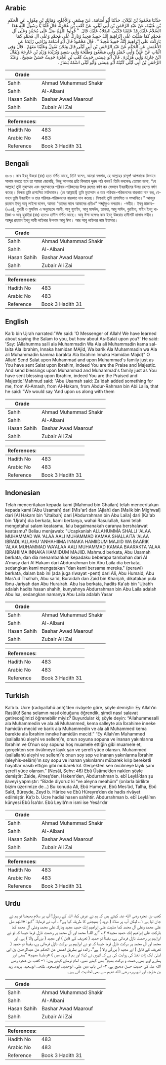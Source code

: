 ## Arabic


<div dir="rtl" lang="ar" style={{fontSize:'larger',backgroundColor:'#f8f9fa',padding:20}}>
حَدَّثَنَا مَحْمُودُ بْنُ غَيْلاَنَ، حَدَّثَنَا أَبُو أُسَامَةَ، عَنْ مِسْعَرٍ، وَالأَجْلَحِ، وَمَالِكِ بْنِ مِغْوَلٍ، عَنِ الْحَكَمِ بْنِ عُتَيْبَةَ، عَنْ عَبْدِ الرَّحْمَنِ بْنِ أَبِي لَيْلَى، عَنْ كَعْبِ بْنِ عُجْرَةَ، قَالَ قُلْنَا يَا رَسُولَ اللَّهِ هَذَا السَّلاَمُ عَلَيْكَ قَدْ عَلِمْنَا فَكَيْفَ الصَّلاَةُ عَلَيْكَ قَالَ ‏ "‏ قُولُوا اللَّهُمَّ صَلِّ عَلَى مُحَمَّدٍ وَعَلَى آلِ مُحَمَّدٍ كَمَا صَلَّيْتَ عَلَى إِبْرَاهِيمَ إِنَّكَ حَمِيدٌ مَجِيدٌ وَبَارِكْ عَلَى مُحَمَّدٍ وَعَلَى آلِ مُحَمَّدٍ كَمَا بَارَكْتَ عَلَى إِبْرَاهِيمَ إِنَّكَ حَمِيِدٌ مَجِيدٌ ‏"‏ ‏.‏ قَالَ مَحْمُودٌ قَالَ أَبُو أُسَامَةَ وَزَادَنِي زَائِدَةُ عَنِ الأَعْمَشِ عَنِ الْحَكَمِ عَنْ عَبْدِ الرَّحْمَنِ بْنِ أَبِي لَيْلَى قَالَ وَنَحْنُ نَقُولُ وَعَلَيْنَا مَعَهُمْ ‏.‏ قَالَ وَفِي الْبَابِ عَنْ عَلِيٍّ وَأَبِي حُمَيْدٍ وَأَبِي مَسْعُودٍ وَطَلْحَةَ وَأَبِي سَعِيدٍ وَبُرَيْدَةَ وَزَيْدِ بْنِ خَارِجَةَ وَيُقَالُ ابْنُ جَارِيَةَ وَأَبِي هُرَيْرَةَ ‏.‏ قَالَ أَبُو عِيسَى حَدِيثُ كَعْبِ بْنِ عُجْرَةَ حَدِيثٌ حَسَنٌ صَحِيحٌ ‏.‏ وَعَبْدُ الرَّحْمَنِ بْنُ أَبِي لَيْلَى كُنْيَتُهُ أَبُو عِيسَى وَأَبُو لَيْلَى اسْمُهُ يَسَارٌ ‏.‏
</div>
<div style={{backgroundColor:'#f8f9fa',padding:20, marginBottom: 10}}><table> <thead> <tr> <th>Grade</th> <th></th> </tr> </thead> <tbody> <tr><td>Sahih</td><td>Ahmad Muhammad Shakir</td></tr><tr><td>Sahih</td><td>Al-Albani</td></tr><tr><td>Hasan Sahih</td><td>Bashar Awad Maarouf</td></tr><tr><td>Sahih</td><td>Zubair Ali Zai</td></tr></tbody></table><table> <thead> <tr> <th>References:</th> <th></th> </tr> </thead> <tbody><tr><td>Hadith No</td><td>483</td></tr><tr><td>Arabic No</td><td>483</td></tr><tr><td>Reference</td><td>Book 3 Hadith 31</td></tr></tbody></table></div>

## Bengali


<div dir="ltr" lang="bn" style={{fontSize:'larger',backgroundColor:'#f8f9fa',padding:20}}>
৪৮৩। কাব ইবনু উজরা (রাঃ) হতে বর্ণিত আছে, তিনি বলেন, আমরা বললাম, হে আল্লাহর রাসূল! আপনাকে কিভাবে সালাম করতে হবে তা আমরা জেনেছি, কিন্তু আপনার প্রতি কিভাবে দুরূদ পাঠ করব? তিনি বললেনঃ তোমরা বলো, “হে আল্লাহ! তুমি মুহাম্মাদ এবং মুহাম্মাদের পরিবার-পরিজনের উপর রহমত বর্ষণ কর যেভাবে ইবরাহীমের উপর রহমত বর্ষণ করেছ। নিশ্চয় তুমি প্রশংসিত মর্যাদাবান। (হে আল্লাহ!) তুমি মুহাম্মাদ ও তার পরিবার-পরিজনদের বারকাত দান কর, যেভাবে তুমি ইবরাহীম ও তার পরিবার-পরিজনদের বারকাত দান করেছ। নিশ্চয়ই তুমি প্রশংসিত ও সম্মানিত।" আবদুর রহমান ইবনু আবু লাইলা বলেন, আমরা "তাদের সাথে আমাদের প্রতিও” শব্দটুকুও বলতাম। -সহীহ। ইবনু মাজাহ– (৯০৪), বুখারী ও মুসলিম এ অনুচ্ছেদে আলী, আবু হুমাইদ, আবু মাসউদ, তালহা, আবু সাঈদ, বুরাইদা, যাইদ ইবনু খারিজা ও আবু হুরাইরা (রাঃ) হতেও হাদীস বর্ণিত আছে। আবু ঈসা বলেনঃ কাব ইবনু উজরার হাদীসটি হাসান সহীহ। আব্দুর রহমান ইবনু আবী লাইলার উপনাম আবু ঈসা। আর আবু লাইলার নাম ইয়াসার।
</div>
<div style={{backgroundColor:'#f8f9fa',padding:20, marginBottom: 10}}><table> <thead> <tr> <th>Grade</th> <th></th> </tr> </thead> <tbody> <tr><td>Sahih</td><td>Ahmad Muhammad Shakir</td></tr><tr><td>Sahih</td><td>Al-Albani</td></tr><tr><td>Hasan Sahih</td><td>Bashar Awad Maarouf</td></tr><tr><td>Sahih</td><td>Zubair Ali Zai</td></tr></tbody></table><table> <thead> <tr> <th>References:</th> <th></th> </tr> </thead> <tbody><tr><td>Hadith No</td><td>483</td></tr><tr><td>Arabic No</td><td>483</td></tr><tr><td>Reference</td><td>Book 3 Hadith 31</td></tr></tbody></table></div>

## English


<div dir="ltr" lang="en" style={{fontSize:'larger',backgroundColor:'#f8f9fa',padding:20}}>
Ka'b bin Ujrah narrated:"We said: 'O Messenger of Allah! We have learned about saying the Salam to you, but how about As-Salat upon you?' He said: 'Say: (Allahumma salli ala Muhammadin Wa Ala ali Muhammadin kama sallaita Ala Ibrahim, Innaka hamidan MAjid, Wa barik Ala Muhammadin wa Ala ali Muhammadin kamma barakta Ala Ibrahim Innaka Hamidan Majid)" O Allah! Send Salat upon Muhammad and upon Muhammad's family just as You have sent Salat upon Ibrahim, indeed You are the Praise and Majestic. And send blessings upon Muhammad and Muhammad's family just as You have sent blessing upon Ibrahim, indeed You are the Praised and Majestic.'Mahmud said: "Abu Usamah said: Za'idah added something for me, from Al-Amash, from Al-Hakam, from Abdur-Rahman bin Abi Laila, that he said: "We would say 'And upon us along with them
</div>
<div style={{backgroundColor:'#f8f9fa',padding:20, marginBottom: 10}}><table> <thead> <tr> <th>Grade</th> <th></th> </tr> </thead> <tbody> <tr><td>Sahih</td><td>Ahmad Muhammad Shakir</td></tr><tr><td>Sahih</td><td>Al-Albani</td></tr><tr><td>Hasan Sahih</td><td>Bashar Awad Maarouf</td></tr><tr><td>Sahih</td><td>Zubair Ali Zai</td></tr></tbody></table><table> <thead> <tr> <th>References:</th> <th></th> </tr> </thead> <tbody><tr><td>Hadith No</td><td>483</td></tr><tr><td>Arabic No</td><td>483</td></tr><tr><td>Reference</td><td>Book 3 Hadith 31</td></tr></tbody></table></div>

## Indonesian


<div dir="ltr" lang="id" style={{fontSize:'larger',backgroundColor:'#f8f9fa',padding:20}}>
Telah menceritakan kepada kami [Mahmud bin Ghailan] telah menceritakan kepada kami [Abu Usamah] dari [Mis'ar] dan [Ajlah] dan [Malik bin Mighwal] dari [Al Hakam bin 'Utaibah] dari [Abdurrahman bin Abu Laila] dari [Ka'ab bin 'Ujrah] dia berkata, kami bertanya, wahai Rasulullah, kami telah mengetahui salam keatasmu, lalu bagaimanakah caranya bershalawat keatasmu? Beliau menjawab: "Ucapkanlah ALLAHUMMA SHALLI 'ALAA MUHAMMAD WA 'ALAA AALI MUHAMMAD KAMAA SHALLAITA 'ALAA IBRADLIALLAHU 'ANHAHIIMA INNAKA HAMIIDUM MAJIID WA BAARIK 'ALAA MUHAMMAD WA'ALAA AALI MUHAMMAD KAMAA BAARAKTA 'ALAA IBRAHIIMA INNAKA HAMIIDUM MAJIID. Mahmud berkata, Abu Usamah berkata, dan dia menambahkan kepadaku beberapa tambahan dari Al A'masy dari Al Hakam dari Abdurrahman bin Abu Laila dia berkata, sedangkan kami mengatakan "dan kami bersama mereka." (perawi) berkata, dalam bab ini (ada juga riwayat -pent) dari Ali, Abu Humaid, Abu Mas'ud Thalhah, Abu sa'id, Buraidah dan Zaid bin Kharijah, dikatakan pula Ibnu Jariyah dan Abu Hurairah. Abu Isa berkata, hadits Ka'ab bin 'Ujrahh adalah hadits hasan shahih, kunyahnya Abdurrahman bin Abu Laila adalah Abu Isa, sedangkan namanya Abu Laila adalah Yasar
</div>
<div style={{backgroundColor:'#f8f9fa',padding:20, marginBottom: 10}}><table> <thead> <tr> <th>Grade</th> <th></th> </tr> </thead> <tbody> <tr><td>Sahih</td><td>Ahmad Muhammad Shakir</td></tr><tr><td>Sahih</td><td>Al-Albani</td></tr><tr><td>Hasan Sahih</td><td>Bashar Awad Maarouf</td></tr><tr><td>Sahih</td><td>Zubair Ali Zai</td></tr></tbody></table><table> <thead> <tr> <th>References:</th> <th></th> </tr> </thead> <tbody><tr><td>Hadith No</td><td>483</td></tr><tr><td>Arabic No</td><td>483</td></tr><tr><td>Reference</td><td>Book 3 Hadith 31</td></tr></tbody></table></div>

## Turkish


<div dir="ltr" lang="tr" style={{fontSize:'larger',backgroundColor:'#f8f9fa',padding:20}}>
Ka’b b. Ucre (radıyallahü anh)’den rivâyete göre, şöyle demiştir: Ey Allah’ın Rasûlü! Sana selamın nasıl olduğunu öğrendik, şimdi nasıl salavat getireceğimizi öğrenebilir miyiz? Buyurdular ki; şöyle deyin: “Allahummesalli ala Muhammedin ve ala ali Muhammed, kema salleyte ala İbrahime inneke hamidün mecid ve barik ala Muhammedin ve ala ali Muhammed kema barekte ala İbrahim inneke hamidün mecid.” “Ey Allah’ım Muhammed (sallallahü aleyhi ve sellem)’e, onun soyuna sopuna ve inanan yakınlarına İbrahim ve O’nun soy sopuna hoş muamele ettiğin gibi muamele et, gerçekten sen övülmeye layık şan ve şerefi yüce olansın. Muhammed (sallallahü aleyhi ve sellem)’e onun soy sop ve inanan yakınlarına İbrahim (aleyhis-selâm)’ın soy sopu ve inanan yakınlarını mübarek kılıp bereketli hayatlar nasib ettiğin gibi mübarek kıl. Gerçekten sen övülmeye layık şanı şerefi yüce olansın.” (Nesâî, Sehv: 46) Ebû Üsâme’den naklen şöyle demiştir: Zaide, A’meş’den, Hakem’den, Abdurrahman b. ebî Leylâ’dan şu ilaveyi yapmıştır: “Bizde diyoruz ki “ve aleyna meahüm” (onlarla birlikte bizim üzerimize de…) Bu konuda Ali, Ebû Humeyd, Ebû Mes’ûd, Talha, Ebû Saîd, Büreyde, Zeyd b. Hârice ve Ebû Hüreyre’den de hadis rivâyet edilmiştir. Ka’b b. Ucre hadisi hasen sahihtir. Abdurrahman b. ebî Leylâ’nın künyesi Ebû Îsa’dır. Ebû Leylâ’nın ismi ise Yesâr’dır
</div>
<div style={{backgroundColor:'#f8f9fa',padding:20, marginBottom: 10}}><table> <thead> <tr> <th>Grade</th> <th></th> </tr> </thead> <tbody> <tr><td>Sahih</td><td>Ahmad Muhammad Shakir</td></tr><tr><td>Sahih</td><td>Al-Albani</td></tr><tr><td>Hasan Sahih</td><td>Bashar Awad Maarouf</td></tr><tr><td>Sahih</td><td>Zubair Ali Zai</td></tr></tbody></table><table> <thead> <tr> <th>References:</th> <th></th> </tr> </thead> <tbody><tr><td>Hadith No</td><td>483</td></tr><tr><td>Arabic No</td><td>483</td></tr><tr><td>Reference</td><td>Book 3 Hadith 31</td></tr></tbody></table></div>

## Urdu


<div dir="rtl" lang="ur" style={{fontSize:'larger',backgroundColor:'#f8f9fa',padding:20}}>
کعب بن عجرہ رضی الله عنہ کہتے ہیں کہ ہم نے عرض کیا، اللہ کے رسول! آپ پر سلام بھیجنا تو ہم نے جان لیا ہے ۱؎ لیکن آپ پر صلاۃ ( درود ) بھیجنے کا طریقہ کیا ہے؟ ۔ آپ نے فرمایا: ”کہو: «اللهم صل على محمد وعلى آل محمد كما صليت على إبراهيم إنك حميد مجيد وبارك على محمد وعلى آل محمد كما باركت على إبراهيم إنك حميد مجيد» ۲؎ ”اے اللہ! محمد اور آل محمد پر رحمت نازل فرما جیسا کہ تو نے ابراہیم پر رحمت نازل فرمائی ہے، یقیناً تو حمید ( تعریف کے قابل ) اور مجید ( بزرگی والا ) ہے، اور محمد اور آل محمد پر برکت نازل فرما جیسا کہ تو نے ابراہیم پر برکت نازل فرمائی ہے، یقیناً تو حمید ( تعریف کے قابل ) اور مجید ( بزرگی والا ) ہے“۔ زائدہ نے بطریق اعمش عن الحکم عن عبدالرحمٰن بن ابی لیلیٰ ایک زائد لفظ کی روایت کی ہے کہ انہوں نے کہا: اور ہم ( درود میں ) «وعلينا معهم» ”یعنی اور ہمارے اوپر بھی رحمت و برکت بھیج“ بھی کہتے تھے۔ امام ترمذی کہتے ہیں: ۱- کعب بن عجرہ رضی الله عنہ کی حدیث حسن صحیح ہے، ۲- اس باب میں علی، ابوحمید، ابومسعود، طلحہ، ابوسعید، بریدہ، زید بن خارجہ اور ابوہریرہ رضی الله عنہم سے بھی احادیث آئی ہیں۔
</div>
<div style={{backgroundColor:'#f8f9fa',padding:20, marginBottom: 10}}><table> <thead> <tr> <th>Grade</th> <th></th> </tr> </thead> <tbody> <tr><td>Sahih</td><td>Ahmad Muhammad Shakir</td></tr><tr><td>Sahih</td><td>Al-Albani</td></tr><tr><td>Hasan Sahih</td><td>Bashar Awad Maarouf</td></tr><tr><td>Sahih</td><td>Zubair Ali Zai</td></tr></tbody></table><table> <thead> <tr> <th>References:</th> <th></th> </tr> </thead> <tbody><tr><td>Hadith No</td><td>483</td></tr><tr><td>Arabic No</td><td>483</td></tr><tr><td>Reference</td><td>Book 3 Hadith 31</td></tr></tbody></table></div>